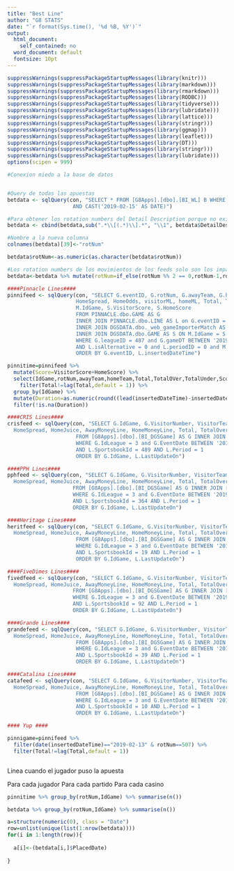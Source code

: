 ```yaml
---
title: "Best Line"
author: "G8 STATS"
date: "`r format(Sys.time(), '%d %B, %Y')`"
output:
  html_document: 
    self_contained: no
  word_document: default
  fontsize: 10pt
---
```


```r
suppressWarnings(suppressPackageStartupMessages(library(knitr)))
suppressWarnings(suppressPackageStartupMessages(library(markdown)))
suppressWarnings(suppressPackageStartupMessages(library(rmarkdown)))
suppressWarnings(suppressPackageStartupMessages(library(RODBC)))
suppressWarnings(suppressPackageStartupMessages(library(tidyverse)))
suppressWarnings(suppressPackageStartupMessages(library(lubridate)))
suppressWarnings(suppressPackageStartupMessages(library(lattice)))
suppressWarnings(suppressPackageStartupMessages(library(stringr)))
suppressWarnings(suppressPackageStartupMessages(library(ggmap)))
suppressWarnings(suppressPackageStartupMessages(library(leaflet)))
suppressWarnings(suppressPackageStartupMessages(library(DT)))
suppressWarnings(suppressPackageStartupMessages(library(stringr)))
suppressWarnings(suppressPackageStartupMessages(library(lubridate)))
options(scipen = 999)

#Conexion miedo a la base de datos 


#Query de todas las apuestas
betdata <- sqlQuery(con, "SELECT * FROM [G8Apps].[dbo].[BI_WL] B WHERE B.SettledDate BETWEEN CAST('2019-02-01' AS DATE)
                     AND CAST('2019-02-15' AS DATE)")

#Para obtener los rotation numbers del Detail Description porque no existen
betdata <- cbind(betdata,sub(".*\\[(.*)\\].*", "\\1", betdata$DetailDescription, perl=TRUE)) 

#Nombre a la nueva columna
colnames(betdata)[39]<-"rotNum"

betdata$rotNum<-as.numeric(as.character(betdata$rotNum))

#Los rotation numbers de los movimientos de los feeds solo son los impares, entonces remplazamos los rotNum pares con el anterior para que calcen.
betdata<-betdata %>% mutate(rotNum=if_else(rotNum %% 2 == 0,rotNum-1,rotNum))

####Pinnacle Lines####
pinnifeed <- sqlQuery(con, "SELECT G.eventID, G.rotNum, G.awayTeam, G.homeTeam, VisitorSpread, visitorOdds,
                      HomeSpread, HomeOdds, visitorML, homeML, Total, TotalOVer, TotalUnder, L.insertedDateTime,
                      M.IdGame, S.VisitorScore, S.HomeScore 
                      FROM PINNACLE.dbo.GAME AS G 
                      INNER JOIN PINNACLE.dbo.LINE AS L on G.eventID = L.eventID
                      INNER JOIN DGSDATA.dbo._web_gameImporterMatch AS M on G.eventID = M.eventID
                      INNER JOIN DGSDATA.dbo.GAME AS S ON M.IdGame = S.IdGame
                      WHERE G.leagueID = 487 and G.gameDT BETWEEN '2019-02-01' AND '2019-02-15'
                      AND L.isAlternative = 0 and L.periodID = 0 and M.periodID = 0
                      ORDER BY G.eventID, L.insertedDateTime")

pinnitime=pinnifeed %>%
  mutate(Score=VisitorScore+HomeScore) %>% 
  select(IdGame,rotNum,awayTeam,homeTeam,Total,TotalOVer,TotalUnder,Score,insertedDateTime) %>% 
    filter(Total!=lag(Total,default = 1)) %>%
  group_by(IdGame) %>%
  mutate(Duration=as.numeric(round((lead(insertedDateTime)-insertedDateTime)/60,2))) %>% 
  filter(!is.na(Duration))

####CRIS Lines####
crisfeed <- sqlQuery(con, "SELECT G.IdGame, G.VisitorNumber, VisitorTeam, HomeNumber, HomeTeam, AwaySpread, AwayJuice,
  HomeSpread, HomeJuice, AwayMoneyLine, HomeMoneyLine, Total, TotalOverMoneyLine, TotalUnderMoneyLine, L.LastUpdateOn 
                      FROM [G8Apps].[dbo].[BI_DGSGame] AS G INNER JOIN [G8Apps].[dbo].[BI_FeedData] AS L on G.IdGame = L.IdGame
                      WHERE G.IdLeague = 3 and G.EventDate BETWEEN '2019-01-01' AND '2019-02-15'
                      AND L.SportsbookId = 489 AND L.Period = 1
                      ORDER BY G.IdGame, L.LastUpdateOn")

####PPH Lines####
pphfeed <- sqlQuery(con, "SELECT G.IdGame, G.VisitorNumber, VisitorTeam, HomeNumber, HomeTeam, AwaySpread, AwayJuice,
  HomeSpread, HomeJuice, AwayMoneyLine, HomeMoneyLine, Total, TotalOverMoneyLine, TotalUnderMoneyLine, L.LastUpdateOn 
                     FROM [G8Apps].[dbo].[BI_DGSGame] AS G INNER JOIN [G8Apps].[dbo].[BI_FeedData] AS L on G.IdGame = L.IdGame
                     WHERE G.IdLeague = 3 and G.EventDate BETWEEN '2019-02-01' AND '2019-02-15'
                     AND L.SportsbookId = 364 AND L.Period = 1
                     ORDER BY G.IdGame, L.LastUpdateOn")

####Heritage Lines####
heritfeed <- sqlQuery(con, "SELECT G.IdGame, G.VisitorNumber, VisitorTeam, HomeNumber, HomeTeam, AwaySpread, AwayJuice,
  HomeSpread, HomeJuice, AwayMoneyLine, HomeMoneyLine, Total, TotalOverMoneyLine, TotalUnderMoneyLine, L.LastUpdateOn 
                      FROM [G8Apps].[dbo].[BI_DGSGame] AS G INNER JOIN [G8Apps].[dbo].[BI_FeedData] AS L on G.IdGame = L.IdGame
                      WHERE G.IdLeague = 3 and G.EventDate BETWEEN '2019-02-01' AND '2019-02-15'
                      AND L.SportsbookId = 19 AND L.Period = 1
                      ORDER BY G.IdGame, L.LastUpdateOn")

####FiveDimes Lines####
fivedfeed <- sqlQuery(con, "SELECT G.IdGame, G.VisitorNumber, VisitorTeam, HomeNumber, HomeTeam, AwaySpread, AwayJuice,
  HomeSpread, HomeJuice, AwayMoneyLine, HomeMoneyLine, Total, TotalOverMoneyLine, TotalUnderMoneyLine, L.LastUpdateOn 
                     FROM [G8Apps].[dbo].[BI_DGSGame] AS G INNER JOIN [G8Apps].[dbo].[BI_FeedData] AS L on G.IdGame = L.IdGame
                     WHERE G.IdLeague = 3 and G.EventDate BETWEEN '2019-02-01' AND '2019-02-15'
                     AND L.SportsbookId = 92 AND L.Period = 1
                     ORDER BY G.IdGame, L.LastUpdateOn")

####Grande Lines####
grandefeed <- sqlQuery(con, "SELECT G.IdGame, G.VisitorNumber, VisitorTeam, HomeNumber, HomeTeam, AwaySpread, AwayJuice,
  HomeSpread, HomeJuice, AwayMoneyLine, HomeMoneyLine, Total, TotalOverMoneyLine, TotalUnderMoneyLine, L.LastUpdateOn 
                      FROM [G8Apps].[dbo].[BI_DGSGame] AS G INNER JOIN [G8Apps].[dbo].[BI_FeedData] AS L on G.IdGame = L.IdGame
                      WHERE G.IdLeague = 3 and G.EventDate BETWEEN '2019-02-01' AND '2019-02-15'
                      AND L.SportsbookId = 39 AND L.Period = 1
                      ORDER BY G.IdGame, L.LastUpdateOn")

####Catalina Lines####
catafeed <- sqlQuery(con, "SELECT G.IdGame, G.VisitorNumber, VisitorTeam, HomeNumber, HomeTeam, AwaySpread, AwayJuice,
  HomeSpread, HomeJuice, AwayMoneyLine, HomeMoneyLine, Total, TotalOverMoneyLine, TotalUnderMoneyLine, L.LastUpdateOn 
                      FROM [G8Apps].[dbo].[BI_DGSGame] AS G INNER JOIN [G8Apps].[dbo].[BI_FeedData] AS L on G.IdGame = L.IdGame
                      WHERE G.IdLeague = 3 and G.EventDate BETWEEN '2019-02-01' AND '2019-02-15'
                      AND L.SportsbookId = 10 AND L.Period = 1
                      ORDER BY G.IdGame, L.LastUpdateOn")

#### Yup ####

pinnigame=pinnifeed %>% 
  filter(date(insertedDateTime)=="2019-02-13" & rotNum==507) %>% 
  filter(Total!=lag(Total,default = 1))



```

Linea cuando el jugador puso la apuesta

Para cada jugador
  Para cada partido
    Para cada casino

```r
pinnitime %>% group_by(rotNum,IdGame) %>% summarise(n())

betdata %>% group_by(rotNum,IdGame) %>% summarise(n())

a=structure(numeric(0), class = "Date")
row=unlist(unique(list(1:nrow(betdata))))
for(i in 1:length(row)){
  
  a[i]<-(betdata[i,]$PlacedDate)
  
}



```

